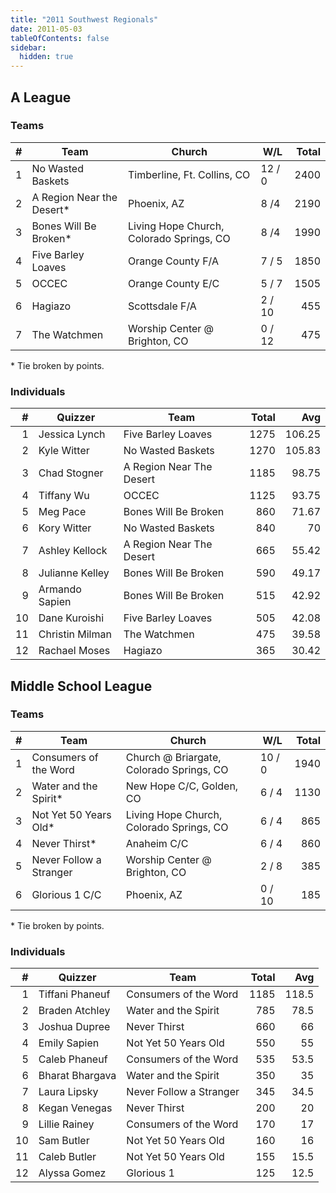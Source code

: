 ```yaml
---
title: "2011 Southwest Regionals"
date: 2011-05-03
tableOfContents: false
sidebar:
  hidden: true
---
```


## A League

### Teams

|    # | Team                      | Church                                   | W/L    | Total |
| ---: | ------------------------- | ---------------------------------------- | ------ | ----: |
|    1 | No Wasted Baskets         | Timberline, Ft. Collins, CO              | 12 / 0 |  2400 |
|    2 | A Region Near the Desert* | Phoenix, AZ                              | 8 /4   |  2190 |
|    3 | Bones Will Be Broken*     | Living Hope Church, Colorado Springs, CO | 8 /4   |  1990 |
|    4 | Five Barley Loaves        | Orange County F/A                        | 7 / 5  |  1850 |
|    5 | OCCEC                     | Orange County E/C                        | 5 / 7  |  1505 |
|    6 | Hagiazo                   | Scottsdale F/A                           | 2 / 10 |   455 |
|    7 | The Watchmen              | Worship Center @ Brighton, CO            | 0 / 12 |   475 |

\* Tie broken by points.

### Individuals

|    # | Quizzer         | Team                     | Total |    Avg |
| ---: | --------------- | ------------------------ | ----: | -----: |
|    1 | Jessica Lynch   | Five Barley Loaves       |  1275 | 106.25 |
|    2 | Kyle Witter     | No Wasted Baskets        |  1270 | 105.83 |
|    3 | Chad Stogner    | A Region Near The Desert |  1185 |  98.75 |
|    4 | Tiffany Wu      | OCCEC                    |  1125 |  93.75 |
|    5 | Meg Pace        | Bones Will Be Broken     |   860 |  71.67 |
|    6 | Kory Witter     | No Wasted Baskets        |   840 |     70 |
|    7 | Ashley Kellock  | A Region Near The Desert |   665 |  55.42 |
|    8 | Julianne Kelley | Bones Will Be Broken     |   590 |  49.17 |
|    9 | Armando Sapien  | Bones Will Be Broken     |   515 |  42.92 |
|   10 | Dane Kuroishi   | Five Barley Loaves       |   505 |  42.08 |
|   11 | Christin Milman | The Watchmen             |   475 |  39.58 |
|   12 | Rachael Moses   | Hagiazo                  |   365 |  30.42 |

## Middle School League

### Teams

|    # | Team                    | Church                                   | W/L    | Total |
| ---: | ----------------------- | ---------------------------------------- | ------ | ----: |
|    1 | Consumers of the Word   | Church @ Briargate, Colorado Springs, CO | 10 / 0 |  1940 |
|    2 | Water and the Spirit*   | New Hope C/C, Golden, CO                 | 6 / 4  |  1130 |
|    3 | Not Yet 50 Years Old*   | Living Hope Church, Colorado Springs, CO | 6 / 4  |   865 |
|    4 | Never Thirst*           | Anaheim C/C                              | 6 / 4  |   860 |
|    5 | Never Follow a Stranger | Worship Center @ Brighton, CO            | 2 / 8  |   385 |
|    6 | Glorious 1 C/C          | Phoenix, AZ                              | 0 / 10 |   185 |

\* Tie broken by points.

### Individuals

|    # | Quizzer         | Team                    | Total |   Avg |
| ---: | --------------- | ----------------------- | ----: | ----: |
|    1 | Tiffani Phaneuf | Consumers of the Word   |  1185 | 118.5 |
|    2 | Braden Atchley  | Water and the Spirit    |   785 |  78.5 |
|    3 | Joshua Dupree   | Never Thirst            |   660 |    66 |
|    4 | Emily Sapien    | Not Yet 50 Years Old    |   550 |    55 |
|    5 | Caleb Phaneuf   | Consumers of the Word   |   535 |  53.5 |
|    6 | Bharat Bhargava | Water and the Spirit    |   350 |    35 |
|    7 | Laura Lipsky    | Never Follow a Stranger |   345 |  34.5 |
|    8 | Kegan Venegas   | Never Thirst            |   200 |    20 |
|    9 | Lillie Rainey   | Consumers of the Word   |   170 |    17 |
|   10 | Sam Butler      | Not Yet 50 Years Old    |   160 |    16 |
|   11 | Caleb Butler    | Not Yet 50 Years Old    |   155 |  15.5 |
|   12 | Alyssa Gomez    | Glorious 1              |   125 |  12.5 |
